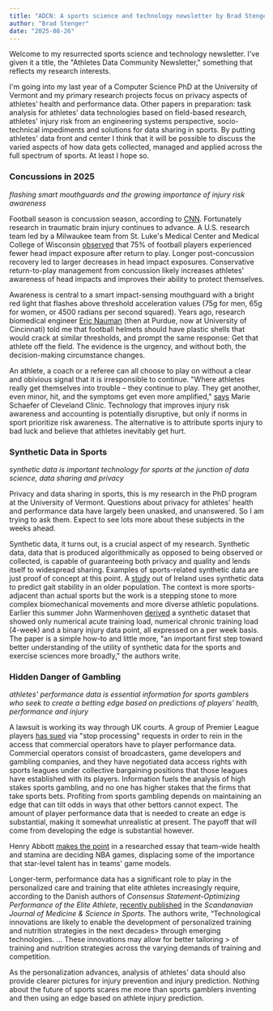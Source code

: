 ```yaml
---
title: "ADCN: A sports science and technology newsletter by Brad Stenger"
author: "Brad Stenger"
date: "2025-08-26"
---
```


Welcome to my resurrected sports science and technology newsletter. I\'ve given it a title, the \"Athletes Data Community Newsletter,\" something that reflects my research interests. 

I\'m going into my last year of a Computer Science PhD at the University of Vermont and my primary research projects focus on privacy aspects of athletes' health and performance data. Other papers in preparation: task analysis for athletes\' data technologies based on field-based research, athletes\' injury risk from an engineering systems perspective, socio-technical impediments and solutions for data sharing in sports. By putting athletes\' data front and center I think that it will be possible to discuss the varied aspects of how data gets collected, managed and applied across the full spectrum of sports. At least I hope so.

### Concussions in 2025
*flashing smart mouthguards and the growing importance of injury risk
awareness*

Football season is concussion season, according to
[CNN](https://www.cnn.com/us/nfl-concussions-fast-facts){target="_blank"}.
Fortunately research in traumatic brain injury continues to advance. A
U.S. research team led by a Milwaukee team from St. Luke\'s Medical
Center and Medical College of Wisconsin
[observed](https://journals.lww.com/acsm-msse/abstract/9900/change_in_head_impact_exposure_following.885.aspx){target="_blank"}
that 75% of football players experienced fewer head impact exposure
after return to play. Longer post-concussion recovery led to larger
decreases in head impact exposures. Conservative return-to-play
management from concussion likely increases athletes\' awareness of head
impacts and improves their ability to protect themselves. 

Awareness is
central to a smart impact-sensing mouthguard with a bright red light
that flashes above threshold acceleration values (75g for men, 65g for
women, or 4500 radians per second squared). Years ago, research
biomedical engineer [Eric
Nauman](https://scholar.google.com/citations?user=Wxcf9u8AAAAJ&hl=en){target="_blank"}
(then at Purdue, now at University of Cincinnati) told me that football
helmets should have plastic shells that would crack at similar
thresholds, and prompt the same response: Get that athlete off the
field. The evidence is the urgency, and without both, the
decision-making circumstance changes. 

An athlete, a coach or a referee
can all choose to play on without a clear and obivious signal that it is
irresponsible to continue. \"Where athletes really get themselves into
trouble -- they continue to play. They get another, even minor, hit, and
the symptoms get even more amplified,\"
[says](https://newsroom.clevelandclinic.org/2025/08/13/protecting-athletes-brains-from-concussion){target="_blank"}
Marie Schaefer of Cleveland Clinic. Technology that improves injury risk
awareness and accounting is potentially disruptive, but only if norms in
sport prioritize risk awareness. The alternative is to attribute sports
injury to bad luck and believe that athletes inevitably get hurt.

### Synthetic Data in Sports
*synthetic data is important technology for sports at the junction of
data science, data sharing and privacy*

Privacy and data sharing in sports, this is my research in the PhD program at the University of Vermont. Questions about privacy for
athletes\' health and performance data have largely been unasked, and
unanswered. So I am trying to ask them. Expect to see lots more about
these subjects in the weeks ahead.

Synthetic data, it turns out, is a crucial aspect of my research.
Synthetic data, data that is produced algorithmically as opposed to
being observed or collected, is capable of guaranteeing both privacy and
quality and lends itself to widespread sharing. Examples of
sports-related synthetic data are just proof of concept at this point. A
[study](https://www.frontiersin.org/journals/sports-and-active-living/articles/10.3389/fspor.2025.1646146/full){target="_blank"}
out of Ireland uses synthetic data to predict gait stability in an older
population. The context is more sports-adjacent than actual sports but
the work is a stepping stone to more complex biomechanical movements and
more diverse athletic populations. Earlier this summer John Warmenhoven
[derived](https://link.springer.com/article/10.1007/s40279-025-02221-6){target="_blank"}
a synthetic dataset that showed only numerical acute training load,
numerical chronic training load (4-week) and a binary injury data point,
all expressed on a per week basis. The paper is a simple how-to and
little more, \"an important first step toward better understanding of
the utility of synthetic data for the sports and exercise sciences more
broadly,\" the authors write.

### Hidden Danger of Gambling
*athletes\' performance data is essential information for sports gamblers
who seek to create a betting edge based on predictions of players\'
health, performance and injury*

A lawsuit is working its way through UK courts. A group of Premier
League players [has sued](https://uk.finance.yahoo.com/news/premier-league-players-challenge-data-213440100.html){target="_blank"} via \"stop processing\" requests in order to rein in the access that commercial operators have to player performance data. Commercial operators consist of broadcasters, game developers and gambling companies, and they have negotiated data access rights with sports leagues under collective bargaining positions that those leagues have established with its players.
Information fuels the analysis of high stakes sports gambling, and no one has higher stakes that the firms that take sports bets. Profiting from sports gambling depends on maintaining an edge that can tilt odds in ways that other bettors cannot expect. The amount of player performance data that is needed to create an edge is substantial, making it somewhat unrealistic at present. The payoff that will come from developing the edge is substantial however. 

Henry Abbott [makes the point](https://www.truehoop.com/p/incandescent-fitness){target="_blank"} in a researched essay that team-wide health and stamina are deciding NBA games, displacing some of the importance that star-level talent has in teams\' game models. 

Longer-term, performance data has a significant role to play in the personalized care and training that elite athletes increasingly require, according to the Danish authors of *Consensus Statement-Optimizing Performance of the Elite Athlete*, [recently published](https://onlinelibrary.wiley.com/doi/10.1111/sms.70112?af=R){target="_blank"} in the *Scandanavian Journal of Medicine & Science in Sports*. The authors write, "Technological innovations are likely to enable the development of personalized training and nutrition strategies in the next decades> through emerging technologies. ... These innovations may allow for better tailoring > of training and nutrition strategies across the varying demands of training and competition.

As the personalization advances, analysis of athletes\' data should also provide clearer pictures for injury prevention and injury prediction. Nothing about the future of sports scares me more than sports gamblers inventing and then using an edge based on athlete injury prediction.
